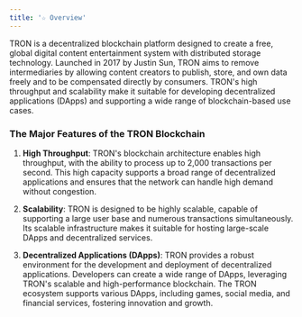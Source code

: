 ```yaml
---
title: '☆ Overview'
---
```


TRON is a decentralized blockchain platform designed to create a free, global digital content entertainment system with distributed storage technology. Launched in 2017 by Justin Sun, TRON aims to remove intermediaries by allowing content creators to publish, store, and own data freely and to be compensated directly by consumers. TRON's high throughput and scalability make it suitable for developing decentralized applications (DApps) and supporting a wide range of blockchain-based use cases.

### The Major Features of the TRON Blockchain

1. **High Throughput**: TRON's blockchain architecture enables high throughput, with the ability to process up to 2,000 transactions per second. This high capacity supports a broad range of decentralized applications and ensures that the network can handle high demand without congestion.

2. **Scalability**: TRON is designed to be highly scalable, capable of supporting a large user base and numerous transactions simultaneously. Its scalable infrastructure makes it suitable for hosting large-scale DApps and decentralized services.

3. **Decentralized Applications (DApps)**: TRON provides a robust environment for the development and deployment of decentralized applications. Developers can create a wide range of DApps, leveraging TRON's scalable and high-performance blockchain. The TRON ecosystem supports various DApps, including games, social media, and financial services, fostering innovation and growth.
